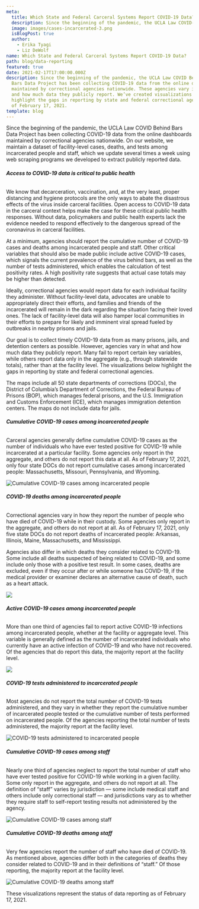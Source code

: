 ```yaml
---
meta:
  title: Which State and Federal Carceral Systems Report COVID-19 Data?
  description: Since the beginning of the pandemic, the UCLA Law COVID-19 Behind Bars Data Project has been collecting COVID-19 data from the online dashboards maintained by correctional agencies nationwide.
  image: images/cases-incarcerated-3.png
  isBlogPost: true
  author:
    - Erika Tyagi
    - Liz DeWolf
name: Which State and Federal Carceral Systems Report COVID-19 Data?
path: blog/data-reporting
featured: true
date: 2021-02-17T17:00:00.000Z
description: Since the beginning of the pandemic, the UCLA Law COVID Behind
  Bars Data Project has been collecting COVID-19 data from the online dashboards
  maintained by correctional agencies nationwide. These agencies vary in what
  and how much data they publicly report. We’ve created visualizations to
  highlight the gaps in reporting by state and federal correctional agencies as
  of February 17, 2021.
template: blog
---
```


Since the beginning of the pandemic, the UCLA Law COVID Behind Bars Data Project has been collecting COVID-19 data from the online dashboards maintained by correctional agencies nationwide. On our website, we maintain a dataset of facility-level cases, deaths, and tests among incarcerated people and staff, which we update several times a week using web scraping programs we developed to extract publicly reported data.

###### **Access to COVID-19 data is critical to public health**

We know that decarceration, vaccination, and, at the very least, proper distancing and hygiene protocols are the only ways to abate the disastrous effects of the virus inside carceral facilities. Open access to COVID-19 data in the carceral context helps make the case for these critical public health responses. Without data, policymakers and public health experts lack the evidence needed to respond effectively to the dangerous spread of the coronavirus in carceral facilities.

At a minimum, agencies should report the cumulative number of COVID-19 cases and deaths among incarcerated people and staff. Other critical variables that should also be made public include active COVID-19 cases, which signals the current prevalence of the virus behind bars, as well as the number of tests administered, which enables the calculation of test positivity rates. A high positivity rate suggests that actual case totals may be higher than detected.

Ideally, correctional agencies would report data for each individual facility they administer. Without facility-level data, advocates are unable to appropriately direct their efforts, and families and friends of the incarcerated will remain in the dark regarding the situation facing their loved ones. The lack of facility-level data will also hamper local communities in their efforts to prepare for likely and imminent viral spread fueled by outbreaks in nearby prisons and jails.

Our goal is to collect timely COVID-19 data from as many prisons, jails, and detention centers as possible. However, agencies vary in what and how much data they publicly report. Many fail to report certain key variables, while others report data only in the aggregate (e.g., through statewide totals), rather than at the facility level. The visualizations below highlight the gaps in reporting by state and federal correctional agencies.

The maps include all 50 state departments of corrections (DOCs), the District of Columbia’s Department of Corrections, the Federal Bureau of Prisons (BOP), which manages federal prisons, and the U.S. Immigration and Customs Enforcement (ICE), which manages immigration detention centers. The maps do not include data for jails.

###### **Cumulative COVID-19 cases among incarcerated people**

Carceral agencies generally define cumulative COVID-19 cases as the number of individuals who have ever tested positive for COVID-19 while incarcerated at a particular facility. Some agencies only report in the aggregate, and others do not report this data at all. As of February 17, 2021, only four state DOCs do not report cumulative cases among incarcerated people: Massachusetts, Missouri, Pennsylvania, and Wyoming.

![](images/cases-incarcerated-3.png "Cumulative COVID-19 cases among incarcerated people")

###### **COVID-19 deaths among incarcerated people**

Correctional agencies vary in how they report the number of people who have died of COVID-19 while in their custody. Some agencies only report in the aggregate, and others do not report at all. As of February 17, 2021, only five state DOCs do not report deaths of incarcerated people: Arkansas, Illinois, Maine, Massachusetts, and Mississippi.

Agencies also differ in which deaths they consider related to COVID-19. Some include all deaths suspected of being related to COVID-19, and some include only those with a positive test result. In some cases, deaths are excluded, even if they occur after or while someone has COVID-19, if the medical provider or examiner declares an alternative cause of death, such as a heart attack.

![](images/deaths-incarcerated-3.png)

###### **Active COVID-19 cases among incarcerated people**

More than one third of agencies fail to report active COVID-19 infections among incarcerated people, whether at the facility or aggregate level. This variable is generally defined as the number of incarcerated individuals who currently have an active infection of COVID-19 and who have not recovered. Of the agencies that do report this data, the majority report at the facility level.

![](images/active-cases-incarcerated-4.png)

###### **COVID-19 tests administered to incarcerated people**

Most agencies do not report the total number of COVID-19 tests administered, and they vary in whether they report the cumulative number of incarcerated people tested or the cumulative number of tests performed on incarcerated people. Of the agencies reporting the total number of tests administered, the majority report at the facility level.

![](images/tests-incarcerated-5.png "COVID-19 tests administered to incarcerated people")

###### **Cumulative COVID-19 cases among staff**

Nearly one third of agencies neglect to report the total number of staff who have ever tested positive for COVID-19 while working in a given facility. Some only report in the aggregate, and others do not report at all. The definition of “staff” varies by jurisdiction — some include medical staff and others include only correctional staff — and jurisdictions vary as to whether they require staff to self-report testing results not administered by the agency.

![](images/cases-staff-6.png "Cumulative COVID-19 cases among staff")

###### **Cumulative COVID-19 deaths among staff**

Very few agencies report the number of staff who have died of COVID-19. As mentioned above, agencies differ both in the categories of deaths they consider related to COVID-19 and in their definitions of “staff.”
Of those reporting, the majority report at the facility level.

![](images/deaths-staff-6.png "Cumulative COVID-19 deaths among staff")

These visualizations represent the status of data reporting as of February 17, 2021.
